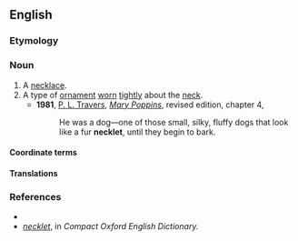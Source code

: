 ==English==

===Etymology===
{{suffix|en|neck|let}}

===Noun===
{{en-noun}}

# A [[necklace]].
# A type of [[ornament#Noun|ornament]] [[wear#Verb|worn]] [[tightly]] about the [[neck#Noun|neck]].
#* '''1981''', [[w:P. L. Travers|P. L. Travers]], [[w:Mary Poppins|''Mary Poppins'']], revised edition, chapter 4,
#*: He was a dog—one of those small, silky, fluffy dogs that look like a fur '''necklet''', until they begin to bark.

====Coordinate terms====
{{coord2|lang=en|anklet|armlet|kneelet|leglet|wristlet}}

====Translations====
{{trans-see|necklace}}

{{trans-top|type of ornament worn tightly about the neck}}
{{trans-mid}}
{{trans-bottom}}

===References===
* {{R:Webster 1913}}
* ''[http://www.askoxford.com/concise_oed/necklet?view=uk necklet]'', in ''Compact Oxford English Dictionary.''